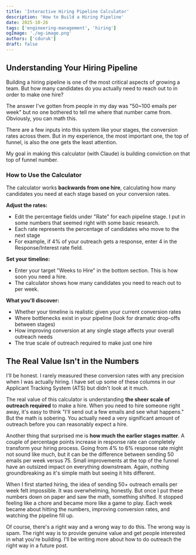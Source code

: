 ```yaml
---
title: 'Interactive Hiring Pipeline Calculator'
description: 'How to Build a Hiring Pipeline'
date: 2025-10-26
tags: ['engineering-management', 'hiring']
ogImage: './og-image.png'
authors: ['cduruk']
draft: false
---
```



## Understanding Your Hiring Pipeline

Building a hiring pipeline is one of the most critical aspects of growing a team. But how many candidates do you actually need to reach out to in order to make one hire? 

The answer I've gotten from people in my day was "50~100 emails per week" but no one bothered to tell me where that number came from. Obviously, you can math this. 

There are a few inputs into this system like your stages, the conversion rates across them. But in my experience, the most important one, the top of funnel, is also the one gets the least attention. 

My goal in making this calculator (with Claude) is building conviction on that top of funnel number. 

### How to Use the Calculator

The calculator works **backwards from one hire**, calculating how many candidates you need at each stage based on your conversion rates.

**Adjust the rates:**
- Edit the percentage fields under "Rate" for each pipeline stage. I put in some numbers that seemed right with some basic research.
- Each rate represents the percentage of candidates who move to the next stage
- For example, if 4% of your outreach gets a response, enter 4 in the Response/Interest rate field.

**Set your timeline:**
- Enter your target "Weeks to Hire" in the bottom section. This is how soon you need a hire.
- The calculator shows how many candidates you need to reach out to per week.

**What you'll discover:**
- Whether your timeline is realistic given your current conversion rates
- Where bottlenecks exist in your pipeline (look for dramatic drop-offs between stages)
- How improving conversion at any single stage affects your overall outreach needs
- The true scale of outreach required to make just one hire

<div class="not-prose w-full">
  <PipelineCalculator client:load />
</div>

## The Real Value Isn't in the Numbers

I'll be honest. I rarely measured these conversion rates with any precision when I was actually hiring. I have set up some of these columns in our Applicant Tracking System (ATS) but didn't look at it much.

The real value of this calculator is understanding **the sheer scale of outreach required** to make a hire. When you need to hire someone right away, it's easy to think "I'll send out a few emails and see what happens." But the math is sobering. You actually need a very significant amount of outreach before you can reasonably expect a hire.

Another thing that surprised me is **how much the earlier stages matter**. A couple of percentage points increase in response rate can completely transform your hiring process. Going from 4% to 6% response rate might not sound like much, but it can be the difference between sending 50 emails per week versus 75. Small improvements at the top of the funnel have an outsized impact on everything downstream. Again, nothing groundbreaking as it's simple math but seeing it hits different.

When I first started hiring, the idea of sending 50+ outreach emails per week felt impossible. It was overwhelming, honestly. But once I put these numbers down on paper and saw the math, something shifted. It stopped feeling like a chore and became more like a game to play. Each week became about hitting the numbers, improving conversion rates, and watching the pipeline fill up.

Of course, there's a right way and a wrong way to do this. The wrong way is spam. The right way is to provide genuine value and get people interested in what you're building. I'll be writing more about how to do outreach the right way in a future post.

